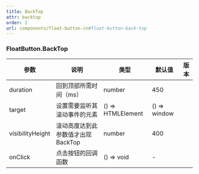 ```yaml
---
title: BackTop
attr: backtop
order: 2
url: components/float-button-cn#float-button-back-top
---
```


### FloatButton.BackTop

| 参数             | 说明                               | 类型              | 默认值       | 版本 |
| ---------------- | ---------------------------------- | ----------------- | ------------ | ---- |
| duration         | 回到顶部所需时间（ms）             | number            | 450          |      |
| target           | 设置需要监听其滚动事件的元素       | () => HTMLElement | () => window |      |
| visibilityHeight | 滚动高度达到此参数值才出现 BackTop | number            | 400          |      |
| onClick          | 点击按钮的回调函数                 | () => void        | -            |      |
